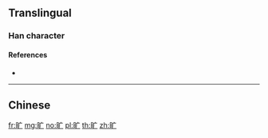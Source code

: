 {{also|曠}}
==Translingual==

===Han character===
{{Han char|rn=72|rad=日|as=03|sn=7|four=|canj=AI|ids=⿰日广}}

====References====
* {{Han ref|kx=0490.221|hdz=21487.180|uh=65F7|ud=26103}}

----

==Chinese==
{{zh-see|曠}}

[[fr:旷]]
[[mg:旷]]
[[no:旷]]
[[pl:旷]]
[[th:旷]]
[[zh:旷]]